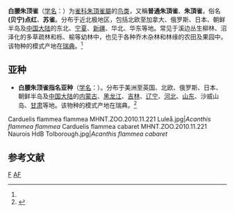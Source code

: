 {{noteTA
|1=zh-cn:燕雀科; zh-tw:雀科; 
}}
{{speciesbox
| name = 白腰朱顶雀
| status = LC
| status_system = IUCN3.1
| status_ref = <ref>{{cite iucn|url=https://www.iucnredlist.org/details/22725044/0 |title=''Carduelis flammea'' |author=BirdLife International |author-link=BirdLife International |year=2013 |access-date=26 November 2013|ref=harv}}</ref>
| image = Carduelis flammea CT6.jpg
| image_caption = 雄鳥, [[Quebec|魁北克]] 加拿大
| genus = Acanthis
| species = flammea
| authority = ([[卡尔·林奈|Linnaeus]], 1758)<ref name='id4130'>{{cite web| url =http://www.bioinfo.cn/db05/BjdwSpecies.php?action=view&id=4130| title =白腰朱顶雀| work =《中国动物物种编目数据库》| publisher =中国科学院微生物研究所| author =中国科学院动物研究所| accessdate =2009-04-04| deadurl =yes| archiveurl =https://web.archive.org/web/20160305065450/http://www.bioinfo.cn/db05/BjdwSpecies.php?action=view&id=4130| archivedate =2016-03-05}}</ref>
| subdivision_ranks = [[亞種|亞種]]
| subdivision = *''A. f. flammea'' – Mealy
*''A. f. icelandica'' – 冰島
*''A. f. rostrata'' – 格陵蘭
*''A. f. cabaret'' - {{tsl|en|Lesser redpoll|小朱顶雀}}
| synonyms =
*''Carduelis flammea''
*''Carduelis rostrata''
*''Acanthis flammea''
*''Carduelis islandica''
*''Acanthis islandica''
| range_map = Acanthis distribution map.svg
| range_map_caption = {{leftlegend|#FF7F2A|繁殖範圍}}{{leftlegend|#7137C8|全年分佈範圍}}{{leftlegend|#5F8DD3|非繁殖範圍}}
}}

'''白腰朱顶雀'''（[[学名|学名]]：{{lang|la|''Acanthis flammea''}}）为[[雀科|雀科]][[朱頂雀屬|朱頂雀屬]]的[[鸟类|鸟类]]，又稱'''普通朱頂雀'''、'''朱頂雀'''，俗名'''(贝宁)点红'''、'''苏雀'''。分布于近北极地区，包括北欧至加拿大、俄罗斯、日本、朝鲜半岛及[[中国大陆|中国大陆]]的东北、[[宁夏|宁夏]]、[[新疆|新疆]]、华北、华东等地。常见于溪边丛生柳林、沼泽化的多草疏林和栎、榆等幼林中，也见于各种乔木杂林和林缘的农田及果园中。该物种的模式产地在[[瑞典|瑞典]]。<ref name='id4130'/>

== 亚种 ==
* '''白腰朱顶雀指名亚种'''（[[学名|学名]]：{{lang|la|''Acanthis flammea flammea''}}）。分布于美洲至英国、北欧、俄罗斯、日本、朝鲜半岛及[[中国大陆|中国大陆]]的[[内蒙古|内蒙古]]、[[黑龙江|黑龙江]]、[[吉林|吉林]]、[[辽宁|辽宁]]、[[河北|河北]]、[[山东|山东]]、沙威山岛、[[甘肃|甘肃]]等地。该物种的模式产地在瑞典。<ref name='id4131'>{{cite web| url =http://www.bioinfo.cn/db05/BjdwSpecies.php?action=view&id=4131| title =白腰朱顶雀指名亚种| work =《中国动物物种编目数据库》| publisher =中国科学院微生物研究所| author =中国科学院动物研究所| accessdate =2009-04-04| deadurl =yes| archiveurl =https://web.archive.org/web/20160305030919/http://www.bioinfo.cn/db05/BjdwSpecies.php?action=view&id=4131| archivedate =2016-03-05}}</ref>
<gallery>
Carduelis flammea flammea MHNT.ZOO.2010.11.221 Luleå.jpg|''Acanthis flammea flammea''
Carduelis flammea cabaret MHNT.ZOO.2010.11.221 Naurois HdB Tolborough.jpg|''Acanthis flammea cabaret''
</gallery>

== 参考文献 ==
{{reflist}}

{{Commons category|Acanthis flammea}}
{{Taxonbar|from=Q20754771}}

[[Category:朱顶雀属|F]]
[[Category:1758年描述的鳥類|AF]]